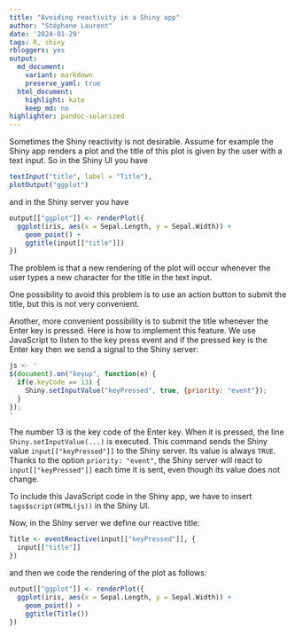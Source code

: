 ```yaml
---
title: "Avoiding reactivity in a Shiny app"
author: "Stéphane Laurent"
date: '2024-01-29'
tags: R, shiny
rbloggers: yes
output:
  md_document:
    variant: markdown
    preserve_yaml: true
  html_document:
    highlight: kate
    keep_md: no
highlighter: pandoc-solarized
---
```


Sometimes the Shiny reactivity is not desirable. Assume for example the Shiny 
app renders a plot and the title of this plot is given by the user with a text 
input. So in the Shiny UI you have

```r
textInput("title", label = "Title"),
plotOutput("ggplot")
```

and in the Shiny server you have

```r
output[["ggplot"]] <- renderPlot({
  ggplot(iris, aes(x = Sepal.Length, y = Sepal.Width)) +
    geom_point() +
    ggtitle(input[["title"]])
})
```

The problem is that a new rendering of the plot will occur whenever the user 
types a new character for the title in the text input.

One possibility to avoid this problem is to use an action button to submit 
the title, but this is not very convenient. 

Another, more convenient possibility is to submit the title whenever the Enter 
key is pressed. Here is how to implement this feature. We use JavaScript to 
listen to the key press event and if the pressed key is the Enter key then 
we send a signal to the Shiny server:

```js
js <- '
$(document).on("keyup", function(e) {
  if(e.keyCode == 13) {
    Shiny.setInputValue("keyPressed", true, {priority: "event"});
  }
});
'
```
The number 13 is the key code of the Enter key. When it is pressed, the line
`Shiny.setInputValue(...)` is executed. This command sends the Shiny value 
`input[["keyPressed"]]` to the Shiny server. Its value is always `TRUE`. Thanks 
to the option `priority: "event"`, the Shiny server will react to 
`input[["keyPressed"]]` each time it is sent, even though its value does not 
change.

To include this JavaScript code in the Shiny app, we have to insert 
`tags$script(HTML(js))` in the Shiny UI.

Now, in the Shiny server we define our reactive title:

```r
Title <- eventReactive(input[["keyPressed"]], {
  input[["title"]]
})
```

and then we code the rendering of the plot as follows:

```r
output[["ggplot"]] <- renderPlot({
  ggplot(iris, aes(x = Sepal.Length, y = Sepal.Width)) +
    geom_point() +
    ggtitle(Title())
})
```
